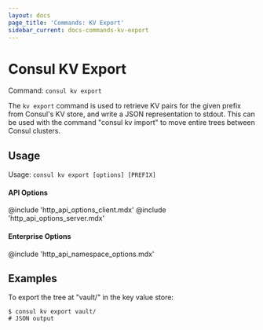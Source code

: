 ```yaml
---
layout: docs
page_title: 'Commands: KV Export'
sidebar_current: docs-commands-kv-export
---
```


# Consul KV Export

Command: `consul kv export`

The `kv export` command is used to retrieve KV pairs for the given
prefix from Consul's KV store, and write a JSON representation to
stdout. This can be used with the command "consul kv import" to move entire
trees between Consul clusters.

## Usage

Usage: `consul kv export [options] [PREFIX]`

#### API Options

@include 'http_api_options_client.mdx'
@include 'http_api_options_server.mdx'

#### Enterprise Options

@include 'http_api_namespace_options.mdx'

## Examples

To export the tree at "vault/" in the key value store:

```
$ consul kv export vault/
# JSON output
```
